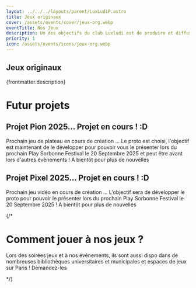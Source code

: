 ```yaml
---
layout: ../../../layouts/parent/LuxLudiP.astro
title: Jeux originaux
cover: /assets/events/cover/jeux-org.webp
eventTitle: Nos Jeux
description: Un des objectifs du club Luxludi est de produire et diffuser des jeux inventés par les étudiants des universités de Paris avec l'objectif de produire un jeu de société et un jeu vidéo par an. Un jeu de plateau qu'on appelle le projet pion, et un jeu vidéo qu'on appelle le projet pixel. Ces jeux sont ensuite diffusés dans les bibliothèques universitaires et municipales de Paris et lors de nos événements.
priority: 1
icon: /assets/events/icons/jeux-org.webp
---
```



<Section>

# Jeux originaux

<ColorLigne />

{frontmatter.description}

</Section>

<SectionB>

# Futur projets

<ColorLigne />

## Projet Pion 2025… Projet en cours ! :D

Prochain jeu de plateau en cours de création … Le proto est choisi, l'objectif est maintenant de le développer pour pouvoir vous le présenter lors du prochain Play Sorbonne Festival le 20 Septembre 2025 et peut être avant lors d'autres évènements ! A bientôt pour plus de nouvelles

## Projet Pixel 2025… Projet en cours ! :D

Prochain jeu vidéo en cours de création … L'objectif sera de développer le proto pour pouvoir le présenter lors du prochain Play Sorbonne Festival le 20 Septembre 2025 ! A bientôt pour plus de nouvelles

</SectionB>

{/*

<SectionB>

# Comment jouer à nos jeux ?

<ColorLigne />

Lors des soirées jeux et à nos événements, ils sont aussi dispo dans de nombreuses bibliothèques universitaires et municipales et espaces de jeux sur Paris ! Demandez-les

</SectionB>

*/}
